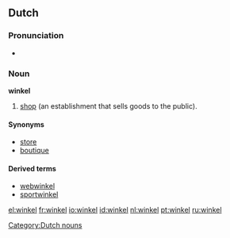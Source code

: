 ==Dutch==
===Pronunciation===
*{{audio|Nl-winkel.ogg|audio}}

===Noun===
'''winkel''' {{m}}

# [[shop]] (an establishment that sells goods to the public).

====Synonyms====
*[[store]]
*[[boutique]]

====Derived terms====
*[[webwinkel]]
*[[sportwinkel]]

[[Category:Dutch nouns]]

[[el:winkel]]
[[fr:winkel]]
[[io:winkel]]
[[id:winkel]]
[[nl:winkel]]
[[pt:winkel]]
[[ru:winkel]]